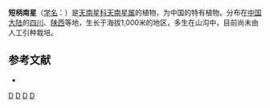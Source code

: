 {{Speciesbox 
| genus = Arisaema
| species = brevipes
| authority = Engl.
}}

'''短柄南星'''（[[学名|学名]]：{{lang|la|''Arisaema brevipes''}}）是[[天南星科|天南星科]][[天南星属|天南星属]]的植物，为中国的特有植物。分布在[[中国大陆|中国大陆]]的[[四川|四川]]、[[陕西|陕西]]等地，生长于海拔1,000米的地区，多生在山沟中，目前尚未由人工引种栽培。

== 参考文献 ==
<div class="references-small">
* {{cite web| url =http://www.bioinfo.cn/db05/KmzwSpecies.php?action=view&id=807| title =短柄南星| work =《中国高等植物数据库全库》| publisher =中国科学院微生物研究所| author =昆明植物研究所| accessdate =2009-02-21| deadurl =yes| archiveurl =https://web.archive.org/web/20160305004943/http://www.bioinfo.cn/db05/KmzwSpecies.php?action=view&id=807| archivedate =2016-03-05}}
</div>
{{Taxonbar|from=Q15225190}}

{{DEFAULTSORT:Arisaema brevipes}}
[[Category:天南星属|D]]
[[Category:中國特有植物|D]]
[[Category:四川植物|D]]
[[Category:陕西植物|D]]